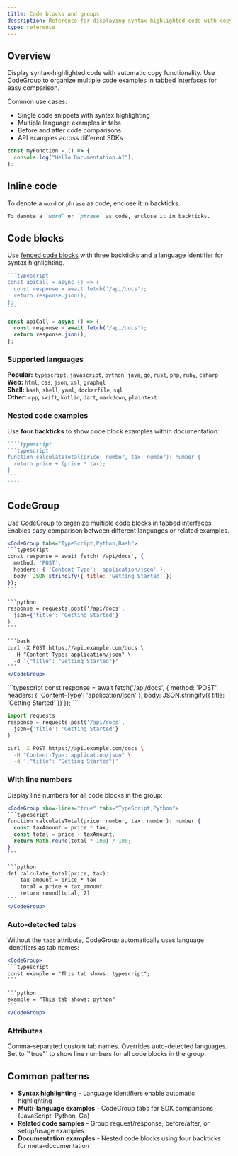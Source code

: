 ```yaml
---
title: Code blocks and groups
description: Reference for displaying syntax-highlighted code with copy functionality and organizing multiple code examples in tabbed interfaces.
type: reference
---
```


## Overview

Display syntax-highlighted code with automatic copy functionality. Use CodeGroup to organize multiple code examples in tabbed interfaces for easy comparison.

Common use cases:
- Single code snippets with syntax highlighting
- Multiple language examples in tabs
- Before and after code comparisons
- API examples across different SDKs

````typescript
const myFunction = () => {
  console.log("Hello Documentation.AI");
};
````

## Inline code

To denote a `word` or `phrase` as code, enclose it in backticks.

````markdown
To denote a `word` or `phrase` as code, enclose it in backticks.
````

## Code blocks

Use [fenced code blocks](https://www.markdownguide.org/extended-syntax/#fenced-code-blocks) with three backticks and a language identifier for syntax highlighting.

````typescript
```typescript
const apiCall = async () => {
  const response = await fetch('/api/docs');
  return response.json();
};
```
````

```typescript
const apiCall = async () => {
  const response = await fetch('/api/docs');
  return response.json();
};
```

### Supported languages

**Popular:** `typescript`, `javascript`, `python`, `java`, `go`, `rust`, `php`, `ruby`, `csharp`  
**Web:** `html`, `css`, `json`, `xml`, `graphql`  
**Shell:** `bash`, `shell`, `yaml`, `dockerfile`, `sql`  
**Other:** `cpp`, `swift`, `kotlin`, `dart`, `markdown`, `plaintext`

### Nested code examples

Use **four backticks** to show code block examples within documentation:

`````markdown
````typescript
```typescript
function calculateTotal(price: number, tax: number): number {
  return price + (price * tax);
}
```
````
`````

## CodeGroup

Use CodeGroup to organize multiple code blocks in tabbed interfaces. Enables easy comparison between different languages or related examples.

````jsx
<CodeGroup tabs="TypeScript,Python,Bash">
```typescript
const response = await fetch('/api/docs', {
  method: 'POST',
  headers: { 'Content-Type': 'application/json' },
  body: JSON.stringify({ title: 'Getting Started' })
});
```

```python
response = requests.post('/api/docs',
  json={'title': 'Getting Started'}
)
```

```bash
curl -X POST https://api.example.com/docs \
  -H "Content-Type: application/json" \
  -d '{"title": "Getting Started"}'
```
</CodeGroup>
````

<CodeGroup tabs="TypeScript,Python,Bash">
```typescript
const response = await fetch('/api/docs', {
  method: 'POST',
  headers: { 'Content-Type': 'application/json' },
  body: JSON.stringify({ title: 'Getting Started' })
});
```

```python
import requests
response = requests.post('/api/docs',
  json={'title': 'Getting Started'}
)
```

```bash
curl -X POST https://api.example.com/docs \
  -H "Content-Type: application/json" \
  -d '{"title": "Getting Started"}'
```
</CodeGroup>

### With line numbers

Display line numbers for all code blocks in the group:

````jsx
<CodeGroup show-lines="true" tabs="TypeScript,Python">
```typescript
function calculateTotal(price: number, tax: number): number {
  const taxAmount = price * tax;
  const total = price + taxAmount;
  return Math.round(total * 100) / 100;
}
```

```python
def calculate_total(price, tax):
    tax_amount = price * tax
    total = price + tax_amount
    return round(total, 2)
```
</CodeGroup>
````

### Auto-detected tabs

Without the `tabs` attribute, CodeGroup automatically uses language identifiers as tab names:

````jsx
<CodeGroup>
```typescript
const example = "This tab shows: typescript";
```

```python
example = "This tab shows: python"
```
</CodeGroup>
````

### Attributes

<ParamField path="tabs" param-type="string" required="false" showLocation="false">
  Comma-separated custom tab names. Overrides auto-detected languages.
</ParamField>

<ParamField path="show-lines" param-type="string" required="false" showLocation="false">
  Set to `"true"` to show line numbers for all code blocks in the group.
</ParamField>

## Common patterns

- **Syntax highlighting** - Language identifiers enable automatic highlighting
- **Multi-language examples** - CodeGroup tabs for SDK comparisons (JavaScript, Python, Go)
- **Related code samples** - Group request/response, before/after, or setup/usage examples
- **Documentation examples** - Nested code blocks using four backticks for meta-documentation